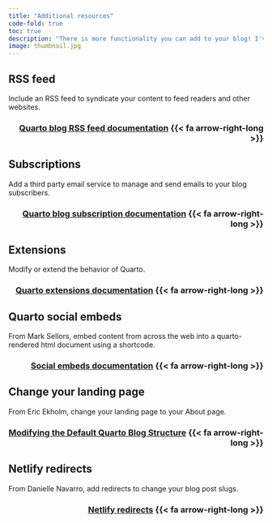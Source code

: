```yaml
---
title: "Additional resources"
code-fold: true
toc: true
description: "There is more functionality you can add to your blog! I've linked relevant pages here."
image: thumbnail.jpg
---
```


## RSS feed

Include an RSS feed to syndicate your content to feed readers and other websites.

<h3 align="right"><a href="https://quarto.org/docs/websites/website-blog.html#rss-feed">Quarto blog RSS feed documentation</a> {{< fa arrow-right-long >}}</h3>

## Subscriptions

Add a third party email service to manage and send emails to your blog subscribers.

<h3 align="right"><a href="https://quarto.org/docs/websites/website-blog.html#subscriptions">Quarto blog subscription documentation</a> {{< fa arrow-right-long >}}</h3>

## Extensions

Modify or extend the behavior of Quarto.

<h3 align="right"><a href="https://quarto.org/docs/blog/posts/2022-07-25-feature-extensions/">Quarto extensions documentation</a> {{< fa arrow-right-long >}}</h3>

## Quarto social embeds

From Mark Sellors, embed content from across the web into a quarto-rendered html document using a shortcode.

<h3 align="right"><a href="https://quarto-social-embeds.sellorm.com/">Social embeds documentation</a> {{< fa arrow-right-long >}}</h3>

## Change your landing page

From Eric Ekholm, change your landing page to your About page.

<h3 align="right"><a href="https://www.ericekholm.com/posts/demo-quarto-site/">Modifying the Default Quarto Blog Structure</a> {{< fa arrow-right-long >}}</h3>

## Netlify redirects

From Danielle Navarro, add redirects to change your blog post slugs.

<h3 align="right"><a href="https://blog.djnavarro.net/posts/2022-04-20_porting-to-quarto/#netlify-redirects">Netlify redirects</a> {{< fa arrow-right-long >}}</h3>
